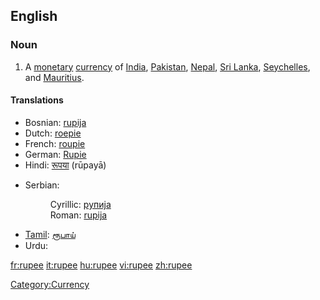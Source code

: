 ==English==
===Noun===
{{wikipedia}}
{{en-noun}}

#A [[monetary]] [[currency]] of [[India]], [[Pakistan]], [[Nepal]], [[Sri Lanka]], [[Seychelles]], and [[Mauritius]].

====Translations====
{{top}}
*Bosnian: [[rupija#Bosnian|rupija]] {{f}}
*Dutch: [[roepie]] {{m}}
*French: [[roupie]] {{f}}
*German: [[Rupie]] {{f}}
*Hindi: [[रूपया]] (rūpayā)
{{mid}}
*Serbian:
*:Cyrillic: [[рупија#Serbian|рупија]] {{f}}
*:Roman: [[rupija#Serbian|rupija]] {{f}}
*[[Tamil]]: [[ரூபாய்]]
*Urdu: {{URchar|[[روپیہ]]}}

[[Category:Currency]]

[[fr:rupee]]
[[it:rupee]]
[[hu:rupee]]
[[vi:rupee]]
[[zh:rupee]]